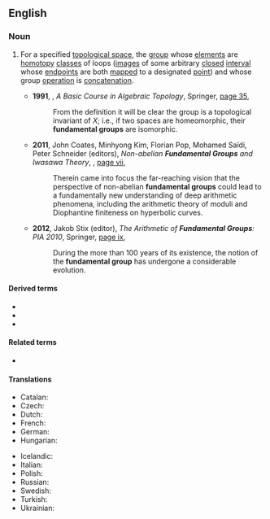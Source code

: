 ==English==
{{wikipedia}}

===Noun===
{{en-noun}}

# {{lb|en|topology}} For a specified [[topological space]], the [[group]] whose [[element]]s are [[homotopy]] [[class]]es of loops ([[image]]s of some arbitrary [[closed]] [[interval]] whose [[endpoint]]s are both [[map]]ped to a designated [[point]]) and whose group [[operation]] is [[concatenation]].
#* '''1991''', {{w|William S. Massey}}, ''A Basic Course in Algebraic Topology'', Springer, [https://books.google.com.au/books?id=svbU9nxi2xQC&pg=PA35&dq=%22fundamental+group%22%7C%22fundamental+groups%22&hl=en&newbks=1&newbks_redir=0&sa=X&ved=2ahUKEwimjaOYhM3tAhX94zgGHcQdA7AQ6AEwEnoECD8QAg#v=onepage&q=%22fundamental%20group%22%7C%22fundamental%20groups%22&f=false page 35],
#*: From the definition it will be clear the group is a topological invariant of ''X''; i.e., if two spaces are homeomorphic, their '''fundamental groups''' are isomorphic.
#* '''2011''', John Coates, Minhyong Kim, Florian Pop, Mohamed Saïdi, Peter Schneider (editors), ''Non-abelian '''Fundamental Groups''' and Iwasawa Theory'', {{w|Cambridge University Press}}, [https://books.google.com.au/books?id=IE1ntkuVdGgC&pg=PR7&dq=%22fundamental+group%22%7C%22fundamental+groups%22&hl=en&newbks=1&newbks_redir=0&sa=X&ved=2ahUKEwimjaOYhM3tAhX94zgGHcQdA7AQ6AEwB3oECCgQAg#v=onepage&q=%22fundamental%20group%22%7C%22fundamental%20groups%22&f=false page vii],
#*: Therein came into focus the far-reaching vision that the perspective of non-abelian '''fundamental groups''' could lead to a fundamentally new understanding of deep arithmetic phenomena, including the arithmetic theory of moduli and Diophantine finiteness on hyperbolic curves.
#* '''2012''', Jakob Stix (editor), ''The Arithmetic of '''Fundamental Groups''': PIA 2010'', Springer, [https://books.google.com.au/books?id=0qKgVKmQ4PIC&pg=PR9&dq=%22fundamental+group%22%7C%22fundamental+groups%22&hl=en&newbks=1&newbks_redir=0&sa=X&ved=2ahUKEwimjaOYhM3tAhX94zgGHcQdA7AQ6AEwBnoECCcQAg#v=onepage&q=%22fundamental%20group%22%7C%22fundamental%20groups%22&f=false page ix],
#*: During the more than 100 years of its existence, the notion of the '''fundamental group''' has undergone a considerable evolution.

====Derived terms====
* {{l|en|algebraic fundamental group}}
* {{l|en|étale fundamental group}}
* {{l|en|orbifold fundamental group}}

====Related terms====
* {{l|en|fundamental groupoid}}

====Translations====
{{trans-top|group of equivalence classes of the homotopies of loops in a given topological space}}
* Catalan: {{t|ca|grup fonamental|m}}
* Czech: {{t|cs|fundamentální grupa|f}}
* Dutch: {{t|nl|fundamentaalgroep|f}}
* French: {{t|fr|groupe fondamental|m}}
* German: {{t|de|Fundamentalgruppe|f}}
* Hungarian: {{t|hu|fundamentális csoport}}
{{trans-mid}}
* Icelandic: {{t|is|undirstöðugrúpa|f}}
* Italian: {{t|it|gruppo fondamentale|m}}
* Polish: {{t|pl|grupa podstawowa|f}}
* Russian: {{t|ru|фундаментальная группа|f}}
* Swedish: {{t|sv|fundamentalgrupp|c}}
* Turkish: {{t|tr|temel grup}}
* Ukrainian: {{t|uk|фундаментальна група|f}}
{{trans-bottom}}